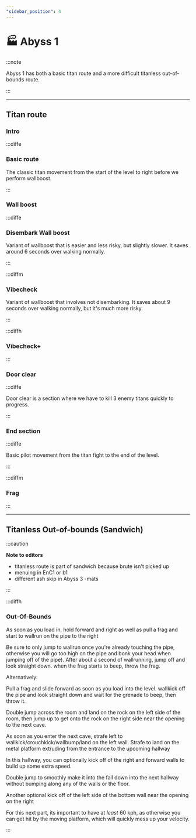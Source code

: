 ```yaml
---
"sidebar_position": 4
---
```



# 🏭 Abyss 1

:::note

Abyss 1 has both a basic titan route and a more difficult titanless out-of-bounds route. 

:::

---

## Titan route

### Intro


:::diffe

### Basic route

The classic titan movement from the start of the level to right before we perform wallboost.

<Twitch twitchId='1964696834'/>

:::

### Wall boost

:::diffe

### Disembark Wall boost

Variant of wallboost that is easier and less risky, but slightly slower. It saves around 6 seconds over walking normally.

<Twitch twitchId='1965364838'/>

:::

:::diffm

### Vibecheck

Variant of wallboost that involves not disembarking. It saves about 9 seconds over walking normally, but it's much more risky.

<Twitch twitchId='1964723533'/>

:::

:::diffh

### Vibecheck+

:::


### Door clear

:::diffe

Door clear is a section where we have to kill 3 enemy titans quickly to progress.

<Twitch twitchId='1964726842'/>


:::

### End section

:::diffe

Basic pilot movement from the titan fight to the end of the level.

<Twitch twitchId='1965373817'/>

:::

:::diffm

### Frag

:::

---

## Titanless Out-of-bounds (Sandwich)

:::caution

**Note to editors**
- titanless route is part of sandwich because brute isn't picked up
- menuing in EnC1 or b1
- different ash skip in Abyss 3 -mats

:::

:::diffh

### Out-Of-Bounds
As soon as you load in, hold forward and right as well as pull a frag and start to wallrun on the pipe to the right 

Be sure to only jump to wallrun once you're already touching the pipe, otherwise you will go too high on the pipe and bonk your head when jumping off of the pipe). After about a second of wallrunning, jump off and look straight down. when the frag starts to beep, throw the frag.

Alternatively:

Pull a frag and slide forward as soon as you load into the level. wallkick off the pipe and look straight down and wait for the grenade to beep, then throw it. 

Double jump across the room and land on the rock on the left side of the room, then jump up to get onto the rock on the right side near the opening to the next cave.

As soon as you enter the next cave, strafe left to wallkick/crouchkick/wallbump/land on the left wall. Strafe to land on the metal platform extruding from the entrance to the upcoming hallway

In this hallway, you can optionally kick off of the right and forward walls to build up some extra speed.

Double jump to smoothly make it into the fall down into the next hallway without bumping along any of the walls or the floor. 

Another optional kick off of the left side of the bottom wall near the opening on the right

For this next part, its important to have at *least* 60 kph, as otherwise you can get hit by the moving platform, which will quickly mess up your velocity. 

:::